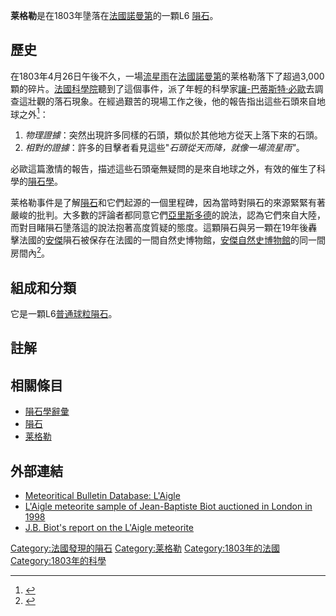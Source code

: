 {{Infobox meteorite
|Name=莱格勒
|Image= L'Aigle meteoryt.jpg
|Image_caption=莱格勒隕石
|Type= [[球粒隕石|球粒隕石]]
|Class= [[普通球粒隕石|普通球粒隕石]]
|Group= L6
|Structural_classification= 
|Composition= 
|Shock= 
|Weathering= 
|Country= {{FR}}
|Region= [[諾曼第|諾曼第]]
|Lat_Long= {{coord|48|46|N|0|38|E|display=inline,title}}<ref name=metbulldb>{{metbull|12434|L'Aigle}}</ref>
|Observed_fall= 是
|Fall_date= 1803年4月26日
|Found_date= 
|TKW= 37 kg
|Strewn_field              = Yes
|Image2= 
|Image2_caption= 
}}

'''莱格勒'''是在1803年墬落在[[法國|法國]][[諾曼第|諾曼第]]的一顆L6 [[隕石|隕石]]。

== 歷史 ==
在1803年4月26日午後不久，一場[[流星雨|流星雨]]在[[法國|法國]][[諾曼第|諾曼第]]的莱格勒落下了超過3,000顆的碎片。[[法國科學院|法國科學院]]聽到了這個事件，派了年輕的科學家[[讓-巴蒂斯特·必歐|讓-巴蒂斯特·必歐]]去調查這壯觀的落石現象。在經過艱苦的現場工作之後，他的報告指出這些石頭來自地球之外<ref>{{Cite web |url=http://www.lpi.usra.edu/meetings/metsoc2003/pdf/5251.pdf |title=M. Gounelle. ''The meteorite fall at L'Aigle on April 26th 1803 and the Biot report''. |accessdate=2014-12-01 |archive-date=2016-03-03 |archive-url=https://web.archive.org/web/20160303203956/http://www.lpi.usra.edu/meetings/metsoc2003/pdf/5251.pdf |dead-url=no }}</ref>：
# ''物理證據''：突然出現許多同樣的石頭，類似於其他地方從天上落下來的石頭。
# ''相對的證據''：許多的目擊者看見這些"''石頭從天而降，就像一場流星雨"''。

必歐這篇激情的報告，描述這些石頭毫無疑問的是來自地球之外，有效的催生了科學的[[隕石學|隕石學]]。

莱格勒事件是了解[[隕石|隕石]]和它們起源的一個里程碑，因為當時對隕石的來源緊緊有著嚴峻的批判。大多數的評論者都同意它們[[天象論|亞里斯多德]]的說法，認為它們來自大陸，而對目睹隕石墬落這的說法抱著高度質疑的態度。這顆隕石與另一顆在19年後轟擊法國的[[安傑_(隕石)|安傑]]隕石被保存在法國的一間自然史博物館，[[安傑自然史博物館|安傑自然史博物館]]的同一間房間內<ref>{{Cite book|title=Angers Mystérieux|page=45|author=Pierre-Louis Augereau|publisher=Éditions Cheminements|year=2002|isbn=2-84478-055-5|language=fr}}</ref>。

== 組成和分類 ==
它是一顆L6[[普通球粒隕石|普通球粒隕石]]。

== 註解 ==
{{Reflist}}

== 相關條目 ==
* [[隕石學辭彙|隕石學辭彙]]
* [[隕石|隕石]]
* [[莱格勒|莱格勒]]

== 外部連結 ==
* [http://www.lpi.usra.edu/meteor/metbull.php?sea=L%27Aigle&sfor=names&ants=&falls=&stype=contains&lrec=50&map=ge&browse=&country=All&srt=name&categ=All&mblist=All&phot=&snew=0&pnt=no&code=12434 Meteoritical Bulletin Database: L'Aigle] {{Wayback|url=http://www.lpi.usra.edu/meteor/metbull.php?sea=L%27Aigle&sfor=names&ants=&falls=&stype=contains&lrec=50&map=ge&browse=&country=All&srt=name&categ=All&mblist=All&phot=&snew=0&pnt=no&code=12434 |date=20140808053457 }}
* [https://web.archive.org/web/20120213171208/http://www7.pair.com/arthur/meteor/archive/archive4/April98/msg00057.html L'Aigle meteorite sample of Jean-Baptiste Biot auctioned in London in 1998]
* [https://web.archive.org/web/20131204073721/http://www.q-mag.org/whodunitthefallo/index.html J.B. Biot's report on the L'Aigle meteorite]

{{隕石}}
{{Meteorites by name}}

[[Category:法國發現的隕石|Category:法國發現的隕石]]
[[Category:莱格勒|Category:莱格勒]]
[[Category:1803年的法國|Category:1803年的法國]]
[[Category:1803年的科學|Category:1803年的科學]]